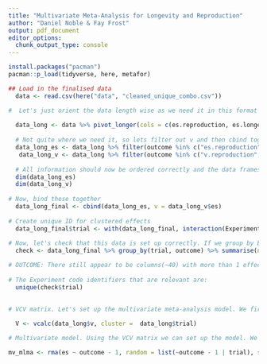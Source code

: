 ```yaml
---
title: "Multivariate Meta-Analysis for Longevity and Reproduction"
author: "Daniel Noble & Fay Frost"
output: pdf_document
editor_options: 
  chunk_output_type: console
---
```


```r
install.packages("pacman")
pacman::p_load(tidyverse, here, metafor)
```

```r
## Load in the finalised data
  data <- read.csv(here("data", "cleaned_unique_combo.csv"))
```

```r

#  Let's just orient the data length wise as we need it in this format first.
  
  data_long <- data %>% pivot_longer(cols = c(es.reproduction, es.longevity, v.reproduction, v.longevity), names_to = "outcome", values_to = "es") %>% data.frame()
  
  # Not quite where we need it, so lets filter out v and then cbind together
  data_long_es <- data_long %>% filter(outcome %in% c("es.reproduction", "es.longevity"))
   data_long_v <- data_long %>% filter(outcome %in% c("v.reproduction", "v.longevity"))
  
  # All information should now be ordered correctly and the data frames the same dimensions. We can check
  dim(data_long_es)
  dim(data_long_v)
  
# Now, bind these together
  data_long_final <- cbind(data_long_es, v = data_long_v$es)
  
# Create unique ID for clustered effects
  data_long_final$trial <- with(data_long_final, interaction(Experiment.code, diff))
  
# Now, let's check that this data is set up correctly. If we group by Experiment.code, diff and outcome then we should have a maximum of 1 effect size for each study/diff in each outcome category
  check <- data_long_final %>% group_by(trial, outcome) %>% summarise(n=n()) %>% filter(n !=1)

# OUTCOME: There still appear to be columns(~40) with more than 1 effect size for each longevity/reproduction effect size. This is also not because we could have males and female effect sizes as including sex does not resolve this problem
  
# The Experiment code identifiers that are relevant are:
  unique(check$trial)
  
```

```r

# VCV matrix. Let's set up the multivariate meta-analysis model. We first need to create the VCV sampling matrix. This is a block diagonal matrix with the sampling variance for each effect size on the diagonal and the sampling covariance between the two effect sizes on the off-diagonal.
  
  V <- vcalc(data_long$v, cluster =  data_long$trial)

# Multivariate model. Using the VCV matrix we can set up the model. We'll keep it simple for now

mv_mlma <- rma(es ~ outcome - 1, random = list(~outcome - 1 | trial), struc = "UN", data = data_long)


```

